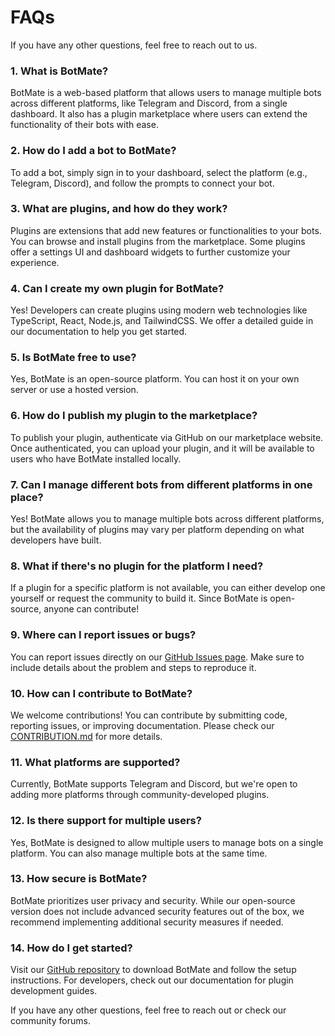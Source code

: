 # FAQs

If you have any other questions, feel free to reach out to us.

### 1. What is BotMate?

BotMate is a web-based platform that allows users to manage multiple bots across different platforms, like Telegram and Discord, from a single dashboard. It also has a plugin marketplace where users can extend the functionality of their bots with ease.

### 2. How do I add a bot to BotMate?

To add a bot, simply sign in to your dashboard, select the platform (e.g., Telegram, Discord), and follow the prompts to connect your bot.

### 3. What are plugins, and how do they work?

Plugins are extensions that add new features or functionalities to your bots. You can browse and install plugins from the marketplace. Some plugins offer a settings UI and dashboard widgets to further customize your experience.

### 4. Can I create my own plugin for BotMate?

Yes! Developers can create plugins using modern web technologies like TypeScript, React, Node.js, and TailwindCSS. We offer a detailed guide in our documentation to help you get started.

### 5. Is BotMate free to use?

Yes, BotMate is an open-source platform. You can host it on your own server or use a hosted version.

### 6. How do I publish my plugin to the marketplace?

To publish your plugin, authenticate via GitHub on our marketplace website. Once authenticated, you can upload your plugin, and it will be available to users who have BotMate installed locally.

### 7. Can I manage different bots from different platforms in one place?

Yes! BotMate allows you to manage multiple bots across different platforms, but the availability of plugins may vary per platform depending on what developers have built.

### 8. What if there's no plugin for the platform I need?

If a plugin for a specific platform is not available, you can either develop one yourself or request the community to build it. Since BotMate is open-source, anyone can contribute!

### 9. Where can I report issues or bugs?

You can report issues directly on our [GitHub Issues page](https://github.com/botmate/botmate/issues). Make sure to include details about the problem and steps to reproduce it.

### 10. How can I contribute to BotMate?

We welcome contributions! You can contribute by submitting code, reporting issues, or improving documentation. Please check our [CONTRIBUTION.md](link-to-contribution.md) for more details.

### 11. What platforms are supported?

Currently, BotMate supports Telegram and Discord, but we're open to adding more platforms through community-developed plugins.

### 12. Is there support for multiple users?

Yes, BotMate is designed to allow multiple users to manage bots on a single platform. You can also manage multiple bots at the same time.

### 13. How secure is BotMate?

BotMate prioritizes user privacy and security. While our open-source version does not include advanced security features out of the box, we recommend implementing additional security measures if needed.

### 14. How do I get started?

Visit our [GitHub repository](https://github.com/botmate/botmate) to download BotMate and follow the setup instructions. For developers, check out our documentation for plugin development guides.

If you have any other questions, feel free to reach out or check our community forums.
